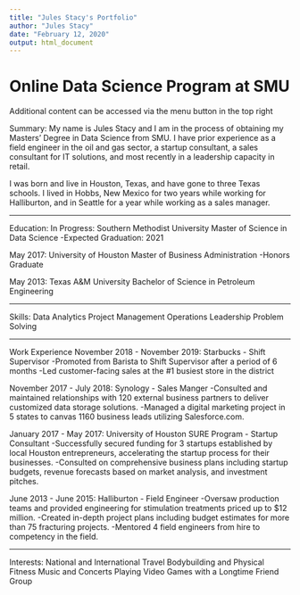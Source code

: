 ```yaml
---
title: "Jules Stacy's Portfolio"
author: "Jules Stacy"
date: "February 12, 2020"
output: html_document
---
```



# Online Data Science Program at SMU

Additional content can be accessed via the menu button in the top right

Summary:
My name is Jules Stacy and I am in the process of obtaining my Masters' Degree in Data Science from SMU. I have prior experience as a field engineer in the oil and gas sector, a startup consultant, a sales consultant for IT solutions, and most recently in a leadership capacity in retail.

I was born and live in Houston, Texas, and have gone to three Texas schools. I lived in Hobbs, New Mexico for two years while working for Halliburton, and in Seattle for a year while working as a sales manager.

----------

Education:
In Progress: Southern Methodist University
Master of Science in Data Science
  -Expected Graduation: 2021

May 2017: University of Houston
Master of Business Administration
  -Honors Graduate
  
May 2013: Texas A&M University
Bachelor of Science in Petroleum Engineering


----------

Skills:
Data Analytics
Project Management
Operations Leadership
Problem Solving

----------

Work Experience
November 2018 - November 2019: Starbucks - Shift Supervisor
  -Promoted from Barista to Shift Supervisor after a period of 6 months
  -Led customer-facing sales at the #1 busiest store in the district
  
November 2017 - July 2018: Synology - Sales Manger
  -Consulted and maintained relationships with 120 external business partners to deliver customized data storage solutions.
  -Managed a digital marketing project in 5 states to canvas 1160 business leads utilizing Salesforce.com.
  
January 2017 - May 2017: University of Houston SURE Program - Startup Consultant
  -Successfully secured funding for 3 startups established by local Houston entrepreneurs, accelerating the startup process for
their businesses.
  -Consulted on comprehensive business plans including startup budgets, revenue forecasts based on market analysis, and investment pitches.
  
June 2013 - June 2015: Halliburton - Field Engineer
  -Oversaw production teams and provided engineering for stimulation treatments priced up to $12 million.
  -Created in-depth project plans including budget estimates for more than 75 fracturing projects.
  -Mentored 4 field engineers from hire to competency in the field.
  
----------

Interests:
National and International Travel
Bodybuilding and Physical Fitness
Music and Concerts
Playing Video Games with a Longtime Friend Group
